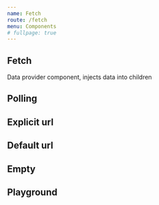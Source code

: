 ```yaml
---
name: Fetch
route: /fetch
menu: Components
# fullpage: true
---
```



## Fetch

Data provider component, injects data into children


## Polling

  <Fetch url="https://time.qcic.n.imetrical.com" poll={true} delay={2000}>
      <Stringify />
  </Fetch>

## Explicit url

  <Fetch url="https://time.qcic.n.imetrical.com">
      <Stringify />
  </Fetch>

## Default url

  <Fetch>
      <Stringify />
  </Fetch>

## Empty
  <Fetch />

## Playground

<Playground>
  <Fetch url="https://time.qcic.n.imetrical.com" poll={true} delay={2000}>
      <Stringify />
  </Fetch>
</Playground>
